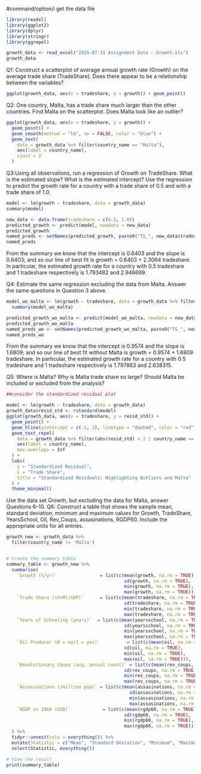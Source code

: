 #command/option/i
get the data file

```r
library(readxl)
library(ggplot2)
library(dplyr)
library(stringr)
library(ggrepel)
```

```r
growth_data <- read_excel("2025-07-31 Assignment Data - Growth.xls")
growth_data
```

Q1: 
Construct a scatterplot of average annual growth rate (Growth) on the average trade
share (TradeShare). Does there appear to be a relationship between the variables?
```r
ggplot(growth_data, aes(x = tradeshare, y = growth)) + geom_point()
```

Q2: One country, Malta, has a trade share much larger than the other countries. Find
Malta on the scatterplot. Does Malta look like an outlier?
```r
ggplot(growth_data, aes(x = tradeshare, y = growth)) +
  geom_point() +
  geom_smooth(method = "lm", se = FALSE, color = "blue") +
  geom_text(
    data = growth_data %>% filter(country_name == "Malta"),
    aes(label = country_name),
    vjust = 2
  )
```


Q3:Using all observations, run a regression of Growth on TradeShare. What is the
estimated slope? What is the estimated intercept? Use the regression to predict the
growth rate for a country with a trade share of 0.5 and with a trade share of 1.0.
```r
model <- lm(growth ~ tradeshare, data = growth_data)
summary(model)
```


```r
new_data <- data.frame(tradeshare = c(0.5, 1.0))
predicted_growth <- predict(model, newdata = new_data)
predicted_growth
named_preds <- setNames(predicted_growth, paste0("TS_", new_data$tradeshare))
named_preds
```
From the summary we know that the intercept is 0.6403 and the slope is 0.6403; and so our line of best fit is growth = 0.6403 + 2.3064 tradeshare. In particular, the estimated growth rate for a country with 0.5 tradeshare and 1 tradeshare respectively is 1.793482 and 2.946699. 

Q4: Estimate the same regression excluding the data from Malta. Answer the same
questions in Question 3 above. 

```r
model_wo_malta <- lm(growth ~ tradeshare, data = growth_data %>% filter(country_name != 'Malta'))
  summary(model_wo_malta)
```


```r
predicted_growth_wo_malta <- predict(model_wo_malta, newdata = new_data)
predicted_growth_wo_malta
named_preds_wo <- setNames(predicted_growth_wo_malta, paste0("TS_", new_data$tradeshare))
named_preds_wo
```
From the summary we know that the intercept is 0.9574 and the slope is 1.6809; and so our line of best fit without Malta  is growth = 0.9574 + 1.6809 tradeshare. In particular, the estimated growth rate for a country with 0.5 tradeshare and 1 tradeshare respectively is 1.797863 and 2.638315. 

Q5: Where is Malta? Why is Malta trade share so large? Should Malta be included or
excluded from the analysis? 
```r
##consider the standardized residual plot

model <- lm(growth ~ tradeshare, data = growth_data)
growth_data$resid_std <- rstandard(model)
ggplot(growth_data, aes(x = tradeshare, y = resid_std)) +
  geom_point() +
  geom_hline(yintercept = c(-2, 2), linetype = "dashed", color = "red") +
  geom_text_repel(
    data = growth_data %>% filter(abs(resid_std) > 2 | country_name == "Malta"),
    aes(label = country_name),
    max.overlaps = Inf
  ) +
  labs(
    y = "Standardized Residual",
    x = "Trade Share",
    title = "Standardized Residuals: Highlighting Outliers and Malta"
  ) +
  theme_minimal()
```

Use the data set Growth, but excluding the data for Malta, answer Questions 6–10. 
Q6: Construct a table that shows the sample mean, standard deviation, minimum and
maximum values for Growth, TradeShare, YearsSchool, Oil, Rev_Coups,
assasinations, RGDP60. Include the appropriate units for all entries.
```r
growth_new <- growth_data %>% 
  filter(country_name != 'Malta')


# Create the summary table
summary_table <- growth_new %>%
  summarise(
    `Growth (%/yr)`                = list(c(mean(growth, na.rm = TRUE),
                                            sd(growth, na.rm = TRUE),
                                            min(growth, na.rm = TRUE),
                                            max(growth, na.rm = TRUE))),
    `Trade Share ((X+M)/GDP)`      = list(c(mean(tradeshare, na.rm = TRUE),
                                            sd(tradeshare, na.rm = TRUE),
                                            min(tradeshare, na.rm = TRUE),
                                            max(tradeshare, na.rm = TRUE))),
    `Years of Schooling (years)`  = list(c(mean(yearsschool, na.rm = TRUE),
                                            sd(yearsschool, na.rm = TRUE),
                                            min(yearsschool, na.rm = TRUE),
                                            max(yearsschool, na.rm = TRUE))),
    `Oil Producer (0 = no/1 = yes)`          = list(c(mean(oil, na.rm = TRUE),
                                            sd(oil, na.rm = TRUE),
                                            min(oil, na.rm = TRUE),
                                            max(oil, na.rm = TRUE))),
    `Revolutionary Coups (avg. annual count)` = list(c(mean(rev_coups, na.rm = TRUE),
                                            sd(rev_coups, na.rm = TRUE),
                                            min(rev_coups, na.rm = TRUE),
                                            max(rev_coups, na.rm = TRUE))),
    `Assasinations (/million pop)` = list(c(mean(assasinations, na.rm = TRUE),
                                              sd(assasinations, na.rm = TRUE),
                                              min(assasinations, na.rm = TRUE),
                                              max(assasinations, na.rm = TRUE))),
    `RGDP in 1960 (USD)`            = list(c(mean(rgdp60, na.rm = TRUE),
                                            sd(rgdp60, na.rm = TRUE),
                                            min(rgdp60, na.rm = TRUE),
                                            max(rgdp60, na.rm = TRUE)))
  ) %>%
  tidyr::unnest(cols = everything()) %>%
  mutate(Statistic = c("Mean", "Standard Deviation", "Minimum", "Maximum")) %>%
  select(Statistic, everything())

# View the result
print(summary_table)
```


